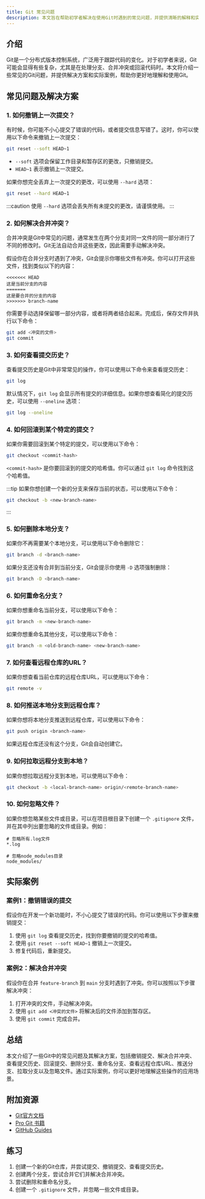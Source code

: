 ```yaml
---
title: Git 常见问题
description: 本文旨在帮助初学者解决在使用Git时遇到的常见问题，并提供清晰的解释和实际案例。
---
```


## 介绍

Git是一个分布式版本控制系统，广泛用于跟踪代码的变化。对于初学者来说，Git可能会显得有些复杂，尤其是在处理分支、合并冲突或回滚代码时。本文将介绍一些常见的Git问题，并提供解决方案和实际案例，帮助你更好地理解和使用Git。

## 常见问题及解决方案

### 1. 如何撤销上一次提交？

有时候，你可能不小心提交了错误的代码，或者提交信息写错了。这时，你可以使用以下命令来撤销上一次提交：

```bash
git reset --soft HEAD~1
```

- `--soft` 选项会保留工作目录和暂存区的更改，只撤销提交。
- `HEAD~1` 表示撤销上一次提交。

如果你想完全丢弃上一次提交的更改，可以使用 `--hard` 选项：

```bash
git reset --hard HEAD~1
```

:::caution
使用 `--hard` 选项会丢失所有未提交的更改，请谨慎使用。
:::

### 2. 如何解决合并冲突？

合并冲突是Git中常见的问题，通常发生在两个分支对同一文件的同一部分进行了不同的修改时。Git无法自动合并这些更改，因此需要手动解决冲突。

假设你在合并分支时遇到了冲突，Git会提示你哪些文件有冲突。你可以打开这些文件，找到类似以下的内容：

```plaintext
<<<<<<< HEAD
这是当前分支的内容
=======
这是要合并的分支的内容
>>>>>>> branch-name
```

你需要手动选择保留哪一部分内容，或者将两者结合起来。完成后，保存文件并执行以下命令：

```bash
git add <冲突的文件>
git commit
```

### 3. 如何查看提交历史？

查看提交历史是Git中非常常见的操作，你可以使用以下命令来查看提交历史：

```bash
git log
```

默认情况下，`git log` 会显示所有提交的详细信息。如果你想查看简化的提交历史，可以使用 `--oneline` 选项：

```bash
git log --oneline
```

### 4. 如何回滚到某个特定的提交？

如果你需要回滚到某个特定的提交，可以使用以下命令：

```bash
git checkout <commit-hash>
```

`<commit-hash>` 是你要回滚到的提交的哈希值。你可以通过 `git log` 命令找到这个哈希值。

:::tip
如果你想创建一个新的分支来保存当前的状态，可以使用以下命令：

```bash
git checkout -b <new-branch-name>
```
:::

### 5. 如何删除本地分支？

如果你不再需要某个本地分支，可以使用以下命令删除它：

```bash
git branch -d <branch-name>
```

如果分支还没有合并到当前分支，Git会提示你使用 `-D` 选项强制删除：

```bash
git branch -D <branch-name>
```

### 6. 如何重命名分支？

如果你想重命名当前分支，可以使用以下命令：

```bash
git branch -m <new-branch-name>
```

如果你想重命名其他分支，可以使用以下命令：

```bash
git branch -m <old-branch-name> <new-branch-name>
```

### 7. 如何查看远程仓库的URL？

如果你想查看当前仓库的远程仓库URL，可以使用以下命令：

```bash
git remote -v
```

### 8. 如何推送本地分支到远程仓库？

如果你想将本地分支推送到远程仓库，可以使用以下命令：

```bash
git push origin <branch-name>
```

如果远程仓库还没有这个分支，Git会自动创建它。

### 9. 如何拉取远程分支到本地？

如果你想拉取远程分支到本地，可以使用以下命令：

```bash
git checkout -b <local-branch-name> origin/<remote-branch-name>
```

### 10. 如何忽略文件？

如果你想忽略某些文件或目录，可以在项目根目录下创建一个 `.gitignore` 文件，并在其中列出要忽略的文件或目录。例如：

```plaintext
# 忽略所有.log文件
*.log

# 忽略node_modules目录
node_modules/
```

## 实际案例

### 案例1：撤销错误的提交

假设你在开发一个新功能时，不小心提交了错误的代码。你可以使用以下步骤来撤销提交：

1. 使用 `git log` 查看提交历史，找到你要撤销的提交的哈希值。
2. 使用 `git reset --soft HEAD~1` 撤销上一次提交。
3. 修复代码后，重新提交。

### 案例2：解决合并冲突

假设你在合并 `feature-branch` 到 `main` 分支时遇到了冲突。你可以按照以下步骤解决冲突：

1. 打开冲突的文件，手动解决冲突。
2. 使用 `git add <冲突的文件>` 将解决后的文件添加到暂存区。
3. 使用 `git commit` 完成合并。

## 总结

本文介绍了一些Git中的常见问题及其解决方案，包括撤销提交、解决合并冲突、查看提交历史、回滚提交、删除分支、重命名分支、查看远程仓库URL、推送分支、拉取分支以及忽略文件。通过实际案例，你可以更好地理解这些操作的应用场景。

## 附加资源

- [Git官方文档](https://git-scm.com/doc)
- [Pro Git 书籍](https://git-scm.com/book/en/v2)
- [GitHub Guides](https://guides.github.com/)

## 练习

1. 创建一个新的Git仓库，并尝试提交、撤销提交、查看提交历史。
2. 创建两个分支，尝试合并它们并解决合并冲突。
3. 尝试删除和重命名分支。
4. 创建一个 `.gitignore` 文件，并忽略一些文件或目录。